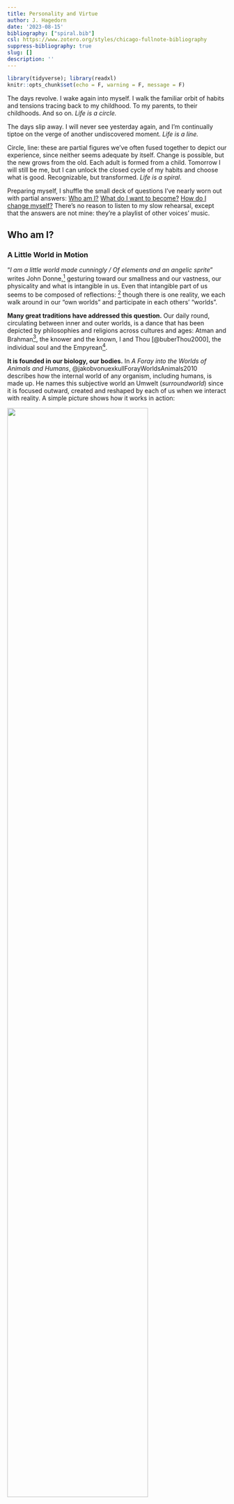 ```yaml
---
title: Personality and Virtue
author: J. Hagedorn
date: '2023-08-15'
bibliography: ["spiral.bib"]
csl: https://www.zotero.org/styles/chicago-fullnote-bibliography
suppress-bibliography: true
slug: []
description: ''
---
```


```r
library(tidyverse); library(readxl)
knitr::opts_chunk$set(echo = F, warning = F, message = F)
```


The days revolve.  I wake again into myself.  I walk the familiar orbit of habits and tensions tracing back to my childhood.  To my parents, to their childhoods. And so on.  *Life is a circle.*  
    
The days slip away.  I will never see yesterday again, and I'm continually tiptoe on the verge of another undiscovered moment.  *Life is a line.*  
    
Circle, line: these are partial figures we've often fused together to depict our experience, since neither seems adequate by itself.  Change is possible, but the new grows from the old.  Each adult is formed from a child.  Tomorrow I will still be me, but I can unlock the closed cycle of my habits and choose what is good.  Recognizable, but transformed. *Life is a spiral*.
    
Preparing myself, I shuffle the small deck of questions I've nearly worn out with partial answers:  [Who am I?](#who) [What do I want to become?](#what) [How do I change myself?](#how)  There's no reason to listen to my slow rehearsal, except that the answers are not mine: they're a playlist of other voices' music.

<!-- What do those voices say?  THESIS. -->

## Who am I? {#who}

### A Little World in Motion

"*I am a little world made cunningly / Of elements and an angelic sprite*" writes John Donne,^[See [Holy Sonnet 5](https://www.poetryfoundation.org/poems/44108/holy-sonnets-i-am-a-little-world-made-cunningly)] gesturing toward our smallness and our vastness, our physicality and what is intangible in us.  Even that intangible part of us seems to be composed of reflections: ^[As one of Donne's contemporaries notes, the "*mind a mirror is of heavenly sights, / A brief wherein all marvels summed lie*".  See [Look Home](https://www.poetry.com/poem/31924/look-home) by Robert Southwell.] though there is one reality, we each walk around in our "own worlds" and participate in each others' "worlds".  

__Many great traditions have addressed this question.__  Our daily round, circulating between inner and outer worlds, is a dance that has been depicted by philosophies and religions across cultures and ages: Atman and Brahman^[अयम् आत्मा ब्रह्म
*ayam ātmā brahma*, roughly translated "the self is connected to the deep foundation of reality", from the [Brihadaranyaka Upanishad 4.4.5](https://archive.org/details/Brihadaranyaka.Upanishad.Shankara.Bhashya.by.Swami.Madhavananda/page/712/mode/2up). The Upanishads also include the notion that all creatures are connected to this deep foundation, (सर्वं खल्विदं ब्रह्म, *sarvam* *khalvidam* *brahma*), see [Chandogya Upanishad 3.14.1](https://archive.org/details/upanishads01ml/page/48/mode/2up)], the knower and the known, I and Thou [@buberThou2000], the individual soul and the Empyrean^[For Dante, entering heaven can be seen as approaching this unity between self and other: "*In this flash of insight, all “I”s are one: each is everything and nothing. This was the revelation experienced by Moses on Mount Sinai, which prompted him to tell the Israelites: “I AM sent me to you.”*". [@moevsMetaphysicsDanteComedy2005], p. 31].

__It is founded in our biology, our bodies.__  In *A Foray into the Worlds of Animals and Humans*, @jakobvonuexkullForayWorldsAnimals2010 describes how the internal world of any organism, including humans, is made up.  He names this subjective world an Umwelt (*surroundworld*) since it is focused outward, created and reshaped by each of us when we interact with reality. A simple picture shows how it works in action:

![](images/umwelt.png){width=80%}

__Each person unites the inner and outer world.__  The beauty of the Umwelt model is that it explains a lot, and simply. It pares down the bewildering array of experience into two realms: *inside* of me, and *outside* of me. In it, all experiences are shown as pathways between the inner world and outer reality: the narrow routes by which we *sense* the outer world (coming in), and by which we *affect* it (going out).

__We grow in place, within limits.__  Staggering and complex as our experiences are, they move through us along this pathway.  But the path is not a closed circle, endlessly playing the same loop over and over again: it's more like a spiral.  The world changes, and calls me to change.  Sunsets may be the same as when I was a kid, but I *sense* them differently.  I change myself, and even the ungovernable world, a little bit at a time.

__We can grow into beauty, or diminish.__  The spiral, that elegant fusion of circle and line, acknowledges repetition while allowing transformation.  And it's worth noting that I can change for better or for worse, and we acknowledge this when we talk about a *vicious cycle* (or its more recent sibling, the *virtuous cycle*).^[While it seems that early usage of 'vitious cycle' goes [back to 1608](https://english.stackexchange.com/questions/375811/origin-of-vicious-circle-and-vicious-cycle), both terms began to be used more widely only in the 20th century, [according to Google Ngram Viewer](https://books.google.com/ngrams/graph?content=virtuous+cycle%2Cvicious+cycle&year_start=1800&year_end=2019&corpus=en-2019&smoothing=0)]  A spiral is vicious when it closes me off into an inner world which becomes antagonistic to others.  It is virtuous when it beckons me out to gather and learn from the world beyond, in order to share with others.

__I have a choice of how I grow.__  The world rushes in and I have a choice, moment-by-moment, day-after-day.  The process is difficult, and sometimes tedious, but it has real implications.  And if a little change is possible each time I move through this cycle, then a question presents itself: what is the shape I want to make?  

What are some of the the shapes that other people trace as they experience the world, make choices, and act on them?

<!-- I am not a closed loop.  Everything that I experience (each kiss, each poem, each peach) is just a segment of a fuller circle: each of my actions a gesture out into an immense world.   And the world is too great for me to control (*thus the diagram's dotted lines*), so that just to exist requires much going right (luck, fortune, or grace, whatever one calls it).  A person cannot be walled off, so we are continually vulnerable: open to the world outside ourselves and depending on it.   -->

### Same Differences
  
No one else has the same story as me.  Down to the spelling of my genetic code, I'm unique.  But others' stories resonate with me.  Even my body is written with the same language as yours: we're the same.

The collection of traits that my family, friends and colleagues recognize as 'me' describe patterns of interactions they've had with me.  Those patterns are the various ways that I interact with the world, my own specific remix of the kinds of interactions that others have with the world.

__We engage the world through patterns of action, called traits.__ Over time, people have classified the ways in which humans interact with the world, from the ancient models of the *four humors*^[Echoes of this model come down into modern science, as in the work of Hans Eysenck (1916–97). "If one crosses Eysenck’s extroversion–introversion dimension with the emotional stability emotional lability dimension, four cells emerge that correspond to the Greek model of Hippocrates and Galen", according to @dumontHistoryPersonalityPsychology2010] or the *triguna*^[For a crosswalk of Indian Ayurvedic models and modern psychology, see: @srivastavaConceptPersonalityIndian2012] to modern neuropsychology.  One of the more recent versions of this effort has resulted in trait models of personality.^[See [@dumontHistoryPersonalityPsychology2010], p. 150] Beginning with the available stock of phrases available in our speech and writing, researchers have investigated whether the various descriptions we apply to each other can be distilled to a handful of common traits transcending cultures and languages.  This way, descriptions such as "she is dutiful" and "she is diligent" and "she is detail-oriented" might all be seen as pointing to an underlying character trait of "conscientiousness."  A trait is a repeated pattern which guides how you interpret the flow of sensations and react to them.  For example, if you typically react to the flow of sensations from a crowded party with enthusiasm, you're engaging a trait we call *extroversion*.  If you shy away from asserting yourself at the party, you're exhibiting the flip side of that trait (i.e. *introversion*).

<!-- ![](images/umwelt_party.png){width=80%} -->

__For all our differences, our underlying traits align across a few dimensions.__  Generations of researchers have located five or maybe six basic dimensions which explain the incredible variety of personalities that we encounter in others.^[The two most popular trait models are known as the Five-Factor Model (FFM) and HEXACO.  The FFM uses the acronym OCEAN as a mnemmonic for the traits: *Openness to Experience*, *Conscientiousness*, *Extroversion*, *Agreeableness*, and *Neuroticism*.  HEXACO itself is an acronym, and adds an additional trait of *Honesty-Humility* to the other five, which it renames as: *Emotionality*, *eXtroversion*, *Agreeableness* (versus Anger), *Conscientiousness*, and *Openness to Experience*.]  Of course people are intricate, layering traits and weaving them to produce different resonances. Even more, these braided traits interact with different environments in different ways, leading to an infinite flowering of distinct persons. Each person is unique, yes, but our differences can be plotted across the same few dimensions, just as the plenitude of giraffes, tsunamis, books, and radiolarians all live within four observable dimensions of time and space. 

__Our personalities are rooted in our bodies.__  Of course, if our words point to something real about us, it would be strange if we couldn't trace the presence of these attributes within the fabric of our bodies. As we have delved deeper, neurological studies [@alkalayBiologicalBasisFFM2022] have discovered relationships between our longstanding descriptions of ourselves, and the material 'stuff' which makes us up: the brain and other nerves that weave us together.

__They have a spiral shape.__  Distilling personality traits all the way down, we find two basic tendencies: *stability* and *plasticity*.^[For the original study deriving these meta-traits from a community survey, see: [@deyoungHigherorderFactorsBig2006]. Later studies such as [@alkalayBiologicalBasisFFM2022], indicate that *stability* is based in the FTI Serotonin system (i.e. cautious/norm compliant), while *plasticity* is based in the dopamine and related norepinephrine system (i.e. curious/energetic).] A motion which holds us together, and a motion that impels us to explore the world.  A circle and a line.

![](images/factors.png){width=80%}

The table above shows how these two tendencies play out across the five factors of personality, as well as the essential aspects [@deyoungFacetsDomains102007] which comprise those factors.  There are many more descriptions clustered under each of these, but this list gives a sense of the space in which our temperaments situate themselves.

```r

# https://ipip.ori.org/newIndexofScaleLabels.htm

traits <- read_excel("data/TedoneItemAssignmentTable30APR21.xlsx") 

factors <- traits %>% filter(instrument == "NEO5-20")

tst <-
  factors %>%
  select(text, factor = label, key) %>%
  left_join(
    traits %>% 
      filter(instrument != "NEO5-20") %>% 
      select(text, aspect = label),
    by = "text"
  ) %>%
  filter(key == 1)

# Stack df and present as sunburst/treemp

```

### Traits as Tools

__It's important to hold onto these categories lightly.__  Keep in mind that the terms used here are fleeting, although they point to a more durable structure that underlies human persons. The accuracy of a specific word erodes as quickly as language and culture changes,^[See [@dumontHistoryPersonalityPsychology2010], p. 346: "we can never be certain what a specific hypothetical construct means, as it is always in evolution... Whenever a society has difficulty describing what is signified by the semantic label for a construct (say, love, or curiosity, or honesty) developing a measure for it is challenging."] and the specific labels used for these factors were plucked from a large array of similar terms.^[[@dumontHistoryPersonalityPsychology2010], p. 177, states that different "researchers have chosen other terms to characterize... factors. Because each higher order factor is extracted from representations of numerous traits that have more specificity than the factor does, we are faced with a problem of nomenclature. It is not a simple matter to choose a name for a factor that neither over-specifies that factor nor privileges one aspect of the dimension more than other more important aspects of it."]  For that reason, it is helpful to understand the types of descriptions which underlie these higher level factors. Having a small set of shared terms is helpful to guide our discussion, but we need to remember that "a map is not the territory"^[See Korzybski's [Science and Sanity](http://esgs.free.fr/uk/art/sands-sup3.pdf)], and that "all models are wrong, [though] some are useful."^[See @boxEmpiricalModelbuildingResponse1987, p. 424]  Reality cannot be reduced to the words and tools we use to approximate it.

__I am not reducible to my traits.__  A downside of thinking about oneself as a bundle of traits is that it gives a false sense that these are fixed: that these traits "identify" me, or "add up to" me, rather than describing patterns of my interactions with the world.  We may take some comfort in being part of a group, but this same consolation can make us feel justified in forming sects, dividing us unnecessarily from others.  "*Extroverts can't don't understand us: they're just wired differently.*"  Similarly, a trait can easily become an excuse, if we see it as inflexible: "*I couldn't possibly talk to that suffering person, I'm an introvert.*"  There's a voice in us that objects to walls being set up arbitrarily.^["*Something there is that doesn't love a wall, / That wants it down.*" writes Robert Frost in [Mending Wall](https://www.poetryfoundation.org/poems/44266/mending-wall), and this applies at least as much to mental walls as physical ones.]

__Traits are tools for navigating one's relationship with the world.__^[This is similar to the approach taken by the [StrengthsFinder](https://www.gallup.com/cliftonstrengths/en/253715/34-cliftonstrengths-themes.aspx) system, though that approach urges people to "focus on their strengths" rather than having to endure the pain of refining their weaknesses.  That is to say, it is a tool for business, not for self-transformation.]  Each trait shapes our sense of the world, and provides us with tools to impact our environment.  And we combine each trait with others, to form a comprehensive, complementary approach to the shifting situations we find ourselves in.^[Systems like the Enneagram or the Myers-Briggs try to find a single label which distills a person's characteristics into a type by combining multiple traits into a single label.]

```r
library(gifski)
png_files <- c("images/umwelt_agreeable.png","images/umwelt_openness.png","images/umwelt_extraversion.png")
gifski(png_files, gif_file = "images/umwelt_traits.gif", width = 800, height = 600, delay = 10)
```

![](images/umwelt_traits.gif){width=80%}

__Our tools shape us in return.__  Sensing the world in a way which is compassionate or curious engraves a particular shape in us.^[In the diagrams shown here you can see specific items from the [International Personality Item Pool (IPIP)](https://ipip.ori.org/index.htm) which are associated with the traits of agreeableness, open mindedness, and extroversion.  These are mapped to the specific steps in the functional circle of the Umwelt: sensing, choosing, effecting.]  That engraved pattern, in turn, disposes us to see the world in certain ways: *hopeful*, *manipulative*, *compassionate*, etc. Once the pattern is engraved, it is self-reinforcing, so we must purposefully guide our traits, changing their course as needed. 


